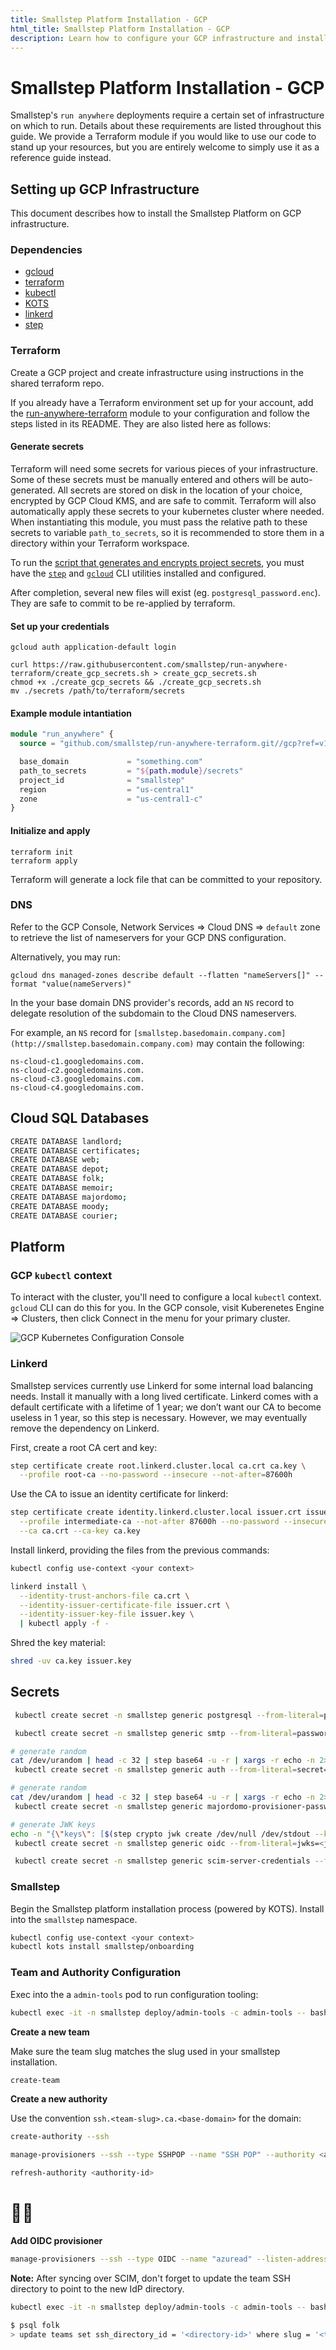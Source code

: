 ```yaml
---
title: Smallstep Platform Installation - GCP
html_title: Smallstep Platform Installation - GCP
description: Learn how to configure your GCP infrastructure and install your run anywhere deployment
---
```



# Smallstep Platform Installation - GCP

Smallstep's `run anywhere` deployments require a certain set of infrastructure on which to run. Details about these requirements are listed throughout this guide. We provide a Terraform module if you would like to use our code to stand up your resources, but you are entirely welcome to simply use it as a reference guide instead.

## **Setting up GCP Infrastructure**

This document describes how to install the Smallstep Platform on GCP infrastructure.

### Dependencies

- [gcloud](https://cloud.google.com/sdk/docs/downloads-interactive)
- [terraform](https://learn.hashicorp.com/tutorials/terraform/install-cli)
- [kubectl](https://kubernetes.io/docs/tasks/tools/#kubectl)
- [KOTS](https://kots.io/kots-cli/getting-started/#how-to-install)
- [linkerd](https://linkerd.io/2.10/getting-started/#step-1-install-the-cli)
- [step](https://smallstep.com/docs/step-cli/installation)

### Terraform

Create a GCP project and create infrastructure using instructions in the shared terraform repo.

If you already have a Terraform environment set up for your account, add the [run-anywhere-terraform](https://github.com/smallstep/run-anywhere-terraform/tree/main/gcp) module to your configuration and follow the steps listed in its README. They are also listed here as follows:

#### Generate secrets

Terraform will need some secrets for various pieces of your infrastructure. Some of these secrets must be manually entered and others will be auto-generated. All secrets are stored on disk in the location of your choice, encrypted by GCP Cloud KMS, and are safe to commit. Terraform will also automatically apply these secrets to your kubernetes cluster where needed. When instantiating this module, you must pass the relative path to these secrets to variable `path_to_secrets`, so it is recommended to store them in a directory within your Terraform workspace.

To run the [script that generates and encrypts project secrets](https://github.com/smallstep/run-anywhere-terraform/blob/gcp-testing-phase/create_gcp_secrets.sh), you must have the [`step`](https://github.com/smallstep/cli) and [`gcloud`](https://cloud.google.com/sdk/docs/install) CLI utilities installed and configured.

After completion, several new files will exist (eg. `postgresql_password.enc`). They are safe to commit to be re-applied by terraform.

#### Set up your credentials

```shell
gcloud auth application-default login

curl https://raw.githubusercontent.com/smallstep/run-anywhere-terraform/create_gcp_secrets.sh > create_gcp_secrets.sh
chmod +x ./create_gcp_secrets && ./create_gcp_secrets.sh
mv ./secrets /path/to/terraform/secrets
```

#### Example module intantiation

```terraform
module "run_anywhere" {
  source = "github.com/smallstep/run-anywhere-terraform.git//gcp?ref=v1.0.0"

  base_domain             = "something.com"
  path_to_secrets         = "${path.module}/secrets"
  project_id              = "smallstep"
  region                  = "us-central1"
  zone                    = "us-central1-c"
}
```

#### Initialize and apply

```shell
terraform init
terraform apply
```

Terraform will generate a lock file that can be committed to your repository.

### DNS

Refer to the GCP Console, Network Services ⇒ Cloud DNS ⇒ `default` zone to retrieve the list of nameservers for your GCP DNS configuration.

Alternatively, you may run:
```shell
gcloud dns managed-zones describe default --flatten "nameServers[]" --format "value(nameServers)"
```

In the your base domain DNS provider's records, add an `NS` record to delegate resolution of the subdomain to the Cloud DNS nameservers.

For example, an `NS` record for `[smallstep.basedomain.company.com](http://smallstep.basedomain.company.com)` may contain the following:

```
ns-cloud-c1.googledomains.com.
ns-cloud-c2.googledomains.com.
ns-cloud-c3.googledomains.com.
ns-cloud-c4.googledomains.com.
```

## Cloud SQL Databases

```bash
CREATE DATABASE landlord;
CREATE DATABASE certificates;
CREATE DATABASE web;
CREATE DATABASE depot;
CREATE DATABASE folk;
CREATE DATABASE memoir;
CREATE DATABASE majordomo;
CREATE DATABASE moody;
CREATE DATABASE courier;
```

## Platform

### GCP `kubectl` context

To interact with the cluster, you'll need to configure a local `kubectl` context. `gcloud` CLI can do this for you. In the GCP console, visit Kuberenetes Engine ⇒ Clusters, then click Connect in the menu for your primary cluster.

![GCP Kubernetes Configuration Console](/graphics/gcp-kubernetes-configuration-console.png)

### **Linkerd**

Smallstep services currently use Linkerd for some internal load balancing needs. Install it manually with a long lived certificate. Linkerd comes with a default certificate with a lifetime of 1 year; we don’t want our CA to become useless in 1 year, so this step is necessary. However, we may eventually remove the dependency on Linkerd.

First, create a root CA cert and key:

```bash
step certificate create root.linkerd.cluster.local ca.crt ca.key \
  --profile root-ca --no-password --insecure --not-after=87600h

```

Use the CA to issue an identity certificate for linkerd:

```bash
step certificate create identity.linkerd.cluster.local issuer.crt issuer.key \
  --profile intermediate-ca --not-after 87600h --no-password --insecure \
  --ca ca.crt --ca-key ca.key

```

Install linkerd, providing the files from the previous commands:

```bash
kubectl config use-context <your context>

linkerd install \
  --identity-trust-anchors-file ca.crt \
  --identity-issuer-certificate-file issuer.crt \
  --identity-issuer-key-file issuer.key \
  | kubectl apply -f -
```

Shred the key material:

```bash
shred -uv ca.key issuer.key
```

## Secrets

```bash
 kubectl create secret -n smallstep generic postgresql --from-literal=password=<pg-pass>

 kubectl create secret -n smallstep generic smtp --from-literal=password=<smtp-pass>

# generate random
cat /dev/urandom | head -c 32 | step base64 -u -r | xargs -r echo -n 2> /dev/null
 kubectl create secret -n smallstep generic auth --from-literal=secret=<random-string>

# generate random
cat /dev/urandom | head -c 32 | step base64 -u -r | xargs -r echo -n 2> /dev/null
 kubectl create secret -n smallstep generic majordomo-provisioner-password --from-literal=password=<random-string>

# generate JWK keys
echo -n "{\"keys\": [$(step crypto jwk create /dev/null /dev/stdout --kty RSA --force --no-password --insecure 2> /dev/null &)]}"
 kubectl create secret -n smallstep generic oidc --from-literal=jwks=<json-output>

 kubectl create secret -n smallstep generic scim-server-credentials --from-literal=credentials.json=""
```

### Smallstep

Begin the Smallstep platform installation process (powered by KOTS). Install into the `smallstep` namespace.

```bash
kubectl config use-context <your context>
kubectl kots install smallstep/onboarding
```

### Team and Authority Configuration

Exec into the a `admin-tools` pod to run configuration tooling:

```bash
kubectl exec -it -n smallstep deploy/admin-tools -c admin-tools -- bash
```

**Create a new team**

Make sure the team slug matches the slug used in your smallstep installation.

```bash
create-team
```

**Create a new authority**

Use the convention `ssh.<team-slug>.ca.<base-domain>` for the domain:

```bash
create-authority --ssh

manage-provisioners --ssh --type SSHPOP --name "SSH POP" --authority <authority-id> add

refresh-authority <authority-id>
```

# 🎉🥂

**Add OIDC provisioner**

```bash
manage-provisioners --ssh --type OIDC --name "azuread" --listen-address 127.0.0.1:10000 --client-id <client-id> --client-secret <client-secret> --configuration-endpoint <configuraiton-endpoint> --domain <domain>  --authority <authority-id> --tenant-id <azure-tenant-id> add
```

**Note:** After syncing over SCIM, don't forget to update the team SSH directory to point to the new IdP directory.

```bash
kubectl exec -it -n smallstep deploy/admin-tools -c admin-tools -- bash

$ psql folk
> update teams set ssh_directory_id = '<directory-id>' where slug = '<team-slug>';
```
